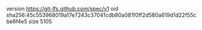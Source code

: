 version https://git-lfs.github.com/spec/v1
oid sha256:45c553968019a17e7243c37041cdb80a081f0ff2d580a619d1d22f55cbe6f4e5
size 5105
